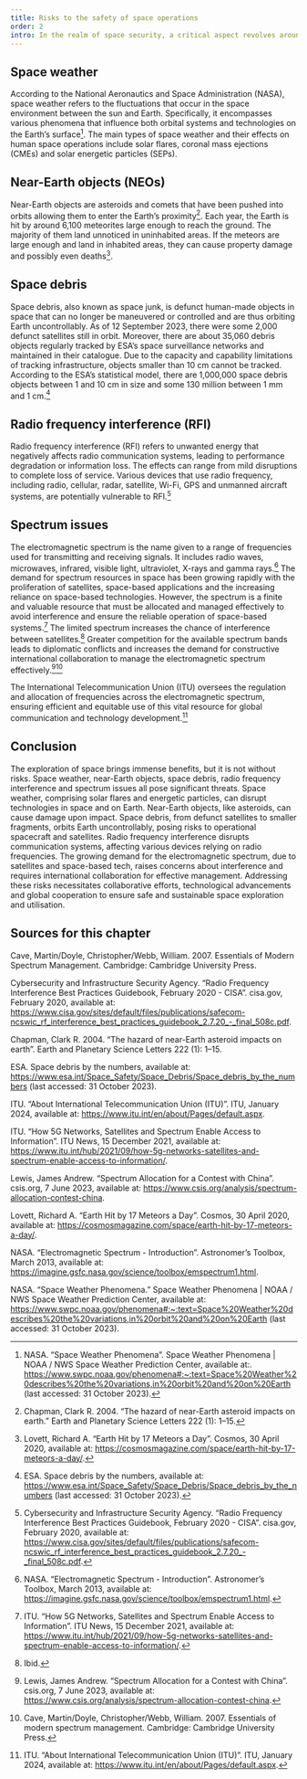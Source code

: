 ```yaml
---
title: Risks to the safety of space operations
order: 2
intro: In the realm of space security, a critical aspect revolves around understanding the risks that impede the safety of space operations. These risks encompass various factors, each posing unique challenges to the functionality and security of assets operating within the vast expanse of space. Exploring these risks, ranging from space weather and near-Earth objects to space debris, radio frequency interference and spectrum issues, provides a comprehensive view of the potential threats that could compromise the safety and reliability of space missions and infrastructure.
---
```


## Space weather

According to the National Aeronautics and Space Administration (NASA), space weather refers to the fluctuations that occur in the space environment between the sun and Earth. Specifically, it encompasses various phenomena that influence both orbital systems and technologies on the Earth’s surface[^1]. The main types of space weather and their effects on human space operations include solar flares, coronal mass ejections (CMEs) and solar energetic particles (SEPs).

<Figure
  size="medium"
  src="Space-Weather.jpg"
  caption="GOES-11 and GOES-12 monitored space weather conditions during the October 2003 solar activity"
  credit="Daniel Wilkinson/Wikipedia, CC BY-SA 3.0"
  alt="Complex diagramms showing several readings of satellite sensors during the October 2003 solar activity"
  expandable={true}
  license=""
></Figure>

## Near-Earth objects (NEOs)

Near-Earth objects are asteroids and comets that have been pushed into orbits allowing them to enter the Earth’s proximity[^2]. Each year, the Earth is hit by around 6,100 meteorites large enough to reach the ground. The majority of them land unnoticed in uninhabited areas. If the meteors are large enough and land in inhabited areas, they can cause property damage and possibly even deaths[^3].

<Figure
  size="medium"
  src="Astroid-Ida.jpg"
  caption="Asteroid Ida with its small moon Dactyl as seen from NASA’s Galileo spacecraft"
  credit="NASA, public domain"
  alt="The asteroid Ida is an odd-shaped object with craters on its surface. From the picture, one cannot tell its size. On the right a small object is visible near the asteroid - its moon Dactyl.  "
  expandable={true}
  license=""
></Figure>

## Space debris

Space debris, also known as space junk, is defunct human-made objects in space that can no longer be maneuvered or controlled and are thus orbiting Earth uncontrollably. As of 12 September 2023, there were some 2,000 defunct satellites still in orbit. Moreover, there are about 35,060 debris objects regularly tracked by ESA’s space surveillance networks and maintained in their catalogue. Due to the capacity and capability limitations of tracking infrastructure, objects smaller than 10 cm cannot be tracked. According to the ESA’s statistical model, there are 1,000,000 space debris objects between 1 and 10 cm in size and some 130 million between 1 mm and 1 cm.[^4]


<Figure
  size="medium"
  src="Space-debris-in-orbit.png"
  caption="Distribution of space debris in orbit around Earth"
  credit="© ESA - European Space Agency"
  alt="Distribution of space debris in orbit around Earth"
  expandable={true}
  license=""
></Figure>

## Radio frequency interference (RFI)
Radio frequency interference (RFI) refers to unwanted energy that negatively affects radio communication systems, leading to performance degradation or information loss. The effects can range from mild disruptions to complete loss of service. Various devices that use radio frequency, including radio, cellular, radar, satellite, Wi-Fi, GPS and unmanned aircraft systems, are potentially vulnerable to RFI.[^5]

## Spectrum issues

The electromagnetic spectrum is the name given to a range of frequencies used for transmitting and receiving signals. It includes radio waves, microwaves, infrared, visible light, ultraviolet, X-rays and gamma rays.[^6] The demand for spectrum resources in space has been growing rapidly with the proliferation of satellites, space-based applications and the increasing reliance on space-based technologies. However, the spectrum is a finite and valuable resource that must be allocated and managed effectively to avoid interference and ensure the reliable operation of space-based systems.[^7] The limited spectrum increases the chance of interference between satellites.[^8] Greater competition for the available spectrum bands leads to diplomatic conflicts and increases the demand for constructive international collaboration to manage the electromagnetic spectrum effectively.[^9][^10]

The International Telecommunication Union (ITU) oversees the regulation and allocation of frequencies across the electromagnetic spectrum, ensuring efficient and equitable use of this vital resource for global communication and technology development.[^11]

## Conclusion

The exploration of space brings immense benefits, but it is not without risks. Space weather, near-Earth objects, space debris, radio frequency interference and spectrum issues all pose significant threats. Space weather, comprising solar flares and energetic particles, can disrupt technologies in space and on Earth. Near-Earth objects, like asteroids, can cause damage upon impact. Space debris, from defunct satellites to smaller fragments, orbits Earth uncontrollably, posing risks to operational spacecraft and satellites. Radio frequency interference disrupts communication systems, affecting various devices relying on radio frequencies. The growing demand for the electromagnetic spectrum, due to satellites and space-based tech, raises concerns about interference and requires international collaboration for effective management. Addressing these risks necessitates collaborative efforts, technological advancements and global cooperation to ensure safe and sustainable space exploration and utilisation.


## Sources for this chapter

Cave, Martin/Doyle, Christopher/Webb, William. 2007. Essentials of Modern Spectrum Management. Cambridge: Cambridge University Press.

Cybersecurity and Infrastructure Security Agency. “Radio Frequency Interference Best Practices Guidebook, February 2020 - CISA”. cisa.gov, February 2020, available at: https://www.cisa.gov/sites/default/files/publications/safecom-ncswic_rf_interference_best_practices_guidebook_2.7.20_-_final_508c.pdf.

Chapman, Clark R. 2004. “The hazard of near-Earth asteroid impacts on earth”. Earth and Planetary Science Letters 222 (1): 1–15.

ESA. Space debris by the numbers, available at: https://www.esa.int/Space_Safety/Space_Debris/Space_debris_by_the_numbers (last accessed: 31 October 2023).

ITU. “About International Telecommunication Union (ITU)”. ITU, January 2024, available at: https://www.itu.int/en/about/Pages/default.aspx.

ITU. “How 5G Networks, Satellites and Spectrum Enable Access to Information”. ITU News, 15 December 2021, available at: https://www.itu.int/hub/2021/09/how-5g-networks-satellites-and-spectrum-enable-access-to-information/.

Lewis, James Andrew. “Spectrum Allocation for a Contest with China”. csis.org, 7 June 2023, available at: https://www.csis.org/analysis/spectrum-allocation-contest-china.

Lovett, Richard A. “Earth Hit by 17 Meteors a Day”. Cosmos, 30 April 2020, available at: https://cosmosmagazine.com/space/earth-hit-by-17-meteors-a-day/.

NASA. “Electromagnetic Spectrum - Introduction”. Astronomer’s Toolbox, March 2013, available at: https://imagine.gsfc.nasa.gov/science/toolbox/emspectrum1.html.

NASA. “Space Weather Phenomena.” Space Weather Phenomena | NOAA / NWS Space Weather Prediction Center, available at: https://www.swpc.noaa.gov/phenomena#:~:text=Space%20Weather%20describes%20the%20variations,in%20orbit%20and%20on%20Earth (last accessed: 31 October 2023).


[^1]: NASA. “Space Weather Phenomena”. Space Weather Phenomena | NOAA / NWS Space Weather Prediction Center, available at:. https://www.swpc.noaa.gov/phenomena#:~:text=Space%20Weather%20describes%20the%20variations,in%20orbit%20and%20on%20Earth (last accessed: 31 October 2023).
[^2]: Chapman, Clark R. 2004. “The hazard of near-Earth asteroid impacts on earth.” Earth and Planetary Science Letters 222 (1): 1–15.
[^3]: Lovett, Richard A. “Earth Hit by 17 Meteors a Day”. Cosmos, 30 April 2020, available at: https://cosmosmagazine.com/space/earth-hit-by-17-meteors-a-day/.
[^4]: ESA. Space debris by the numbers, available at: https://www.esa.int/Space_Safety/Space_Debris/Space_debris_by_the_numbers (last accessed: 31 October 2023).

[^5]: Cybersecurity and Infrastructure Security Agency. “Radio Frequency Interference Best Practices Guidebook, February 2020 - CISA”. cisa.gov, February 2020, available at: https://www.cisa.gov/sites/default/files/publications/safecom-ncswic_rf_interference_best_practices_guidebook_2.7.20_-_final_508c.pdf.
[^6]: NASA. “Electromagnetic Spectrum - Introduction”. Astronomer’s Toolbox, March 2013, available at: https://imagine.gsfc.nasa.gov/science/toolbox/emspectrum1.html.
[^7]: ITU. “How 5G Networks, Satellites and Spectrum Enable Access to Information”. ITU News, 15 December 2021, available at: https://www.itu.int/hub/2021/09/how-5g-networks-satellites-and-spectrum-enable-access-to-information/.
[^8]: Ibid.
[^9]: Lewis, James Andrew. “Spectrum Allocation for a Contest with China”. csis.org, 7 June 2023, available at: https://www.csis.org/analysis/spectrum-allocation-contest-china.
[^10]: Cave, Martin/Doyle, Christopher/Webb, William. 2007. Essentials of modern spectrum management. Cambridge: Cambridge University Press.
[^11]: ITU. “About International Telecommunication Union (ITU)”. ITU, January 2024, available at: https://www.itu.int/en/about/Pages/default.aspx.
